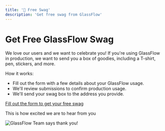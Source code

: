 ```yaml
---
title: '🎁 Free Swag'
description: 'Get free swag from GlassFlow'
---
```


# Get Free GlassFlow Swag

We love our users and we want to celebrate you! If you're using GlassFlow in production, we want to send you a box of goodies, including a T-shirt, pen, stickers, and more.

How it works:

- Fill out the form with a few details about your GlassFlow usage.
- We'll review submissions to confirm production usage.
- We'll send your swag box to the address you provide.

[Fill out the form to get your free swag](https://docs.google.com/forms/d/e/1FAIpQLSewk4pf7Pv0Y9Iop9aEcaAxEL5Rpl_xHgJi09nAYV-biqMdYA/viewform?usp=publish-editor)

This is how excited we are to hear from you

<div style={{ display: 'flex', justifyContent: 'center', margin: '20px 0' }}>
  <img 
    src="/assets/glassflow-team-thank-you.png" 
    alt="GlassFlow Team says thank you!" 
    style={{ width: '66.67%', height: 'auto' }}
  />
</div>
